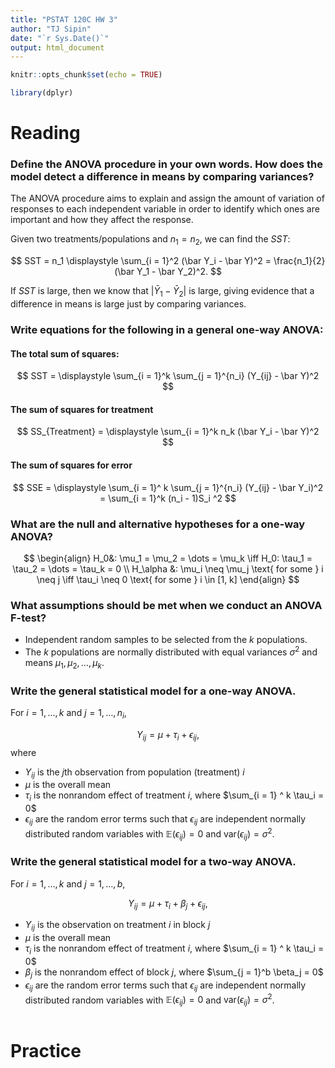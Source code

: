 ```yaml
---
title: "PSTAT 120C HW 3"
author: "TJ Sipin"
date: "`r Sys.Date()`"
output: html_document
---
```


```r
knitr::opts_chunk$set(echo = TRUE)

library(dplyr)
```

# Reading

### Define the ANOVA procedure in your own words. How does the model detect a difference in means by comparing variances?

The ANOVA procedure aims to explain and assign the amount of variation of responses to each independent variable in order to identify which ones are important and how they affect the response. 

Given two treatments/populations and $n_1 = n_2$, we can find the $SST$:

$$
SST = n_1 \displaystyle \sum_{i = 1}^2 (\bar Y_i - \bar Y)^2 = \frac{n_1}{2} (\bar Y_1 - \bar Y_2)^2.
$$

If $SST$ is large, then we know that $|\bar Y_1 - \bar Y_2|$ is large, giving evidence that a difference in means is large just by comparing variances. 

### Write equations for the following in a general one-way ANOVA:

#### The total sum of squares:

$$
SST = \displaystyle \sum_{i = 1}^k \sum_{j = 1}^{n_i} (Y_{ij} - \bar Y)^2
$$

#### The sum of squares for treatment

$$
SS_{Treatment} = \displaystyle \sum_{i = 1}^k n_k (\bar Y_i - \bar Y)^2 
$$

#### The sum of squares for error

$$
SSE = \displaystyle \sum_{i = 1}^ k \sum_{j = 1}^{n_i} (Y_{ij} - \bar Y_i)^2 = \sum_{i = 1}^k (n_i - 1)S_i ^2
$$

### What are the null and alternative hypotheses for a one-way ANOVA?

$$
\begin{align}
H_0&: \mu_1 = \mu_2 = \dots = \mu_k \iff H_0: \tau_1 = \tau_2 = \dots = \tau_k = 0 \\
H_\alpha &: \mu_i \neq \mu_j \text{ for some } i \neq j \iff \tau_i \neq 0 \text{ for some } i \in [1, k]
\end{align}
$$

### What assumptions should be met when we conduct an ANOVA F-test?

- Independent random samples to be selected from the $k$ populations.
- The $k$ populations are normally distributed with equal variances $\sigma^2$ and means $\mu_1, \mu_2, \dots, \mu_k$.

### Write the general statistical model for a one-way ANOVA.

For $i = 1, \dots, k$ and $j = 1, \dots, n_i$,

$$
Y_{ij} = \mu + \tau_i + \epsilon_{ij},
$$
where 

- $Y_{ij}$ is the $j$th observation from population (treatment) $i$
- $\mu$ is the overall mean
- $\tau_i$ is the nonrandom effect of treatment $i$, where $\sum_{i = 1} ^ k \tau_i = 0$
- $\epsilon_{ij}$ are the random error terms such that $\epsilon_{ij}$ are independent normally distributed random variables with $\mathbb{E}(\epsilon_{ij}) = 0$ and $\text{var}(\epsilon_{ij}) = \sigma^2$.

### Write the general statistical model for a two-way ANOVA.

For $i = 1, \dots, k$ and $j = 1, \dots, b$,

$$
Y_{ij} = \mu + \tau_i + \beta_j + \epsilon_{ij},
$$

- $Y_{ij}$ is the observation on treatment $i$ in block $j$
- $\mu$ is the overall mean
- $\tau_i$ is the nonrandom effect of treatment $i$, where $\sum_{i = 1} ^ k \tau_i = 0$
- $\beta_j$ is the nonrandom effect of block $j$, where $\sum_{j = 1}^b \beta_j = 0$
- $\epsilon_{ij}$ are the random error terms such that $\epsilon_{ij}$ are independent normally distributed random variables with $\mathbb{E}(\epsilon_{ij}) = 0$ and $\text{var}(\epsilon_{ij}) = \sigma^2$.

```r

```



# Practice



```r
```

